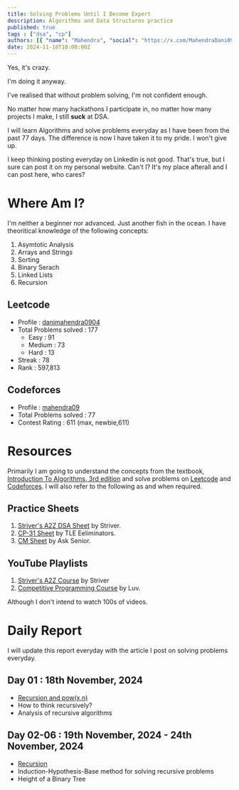 ```yaml
---
title: Solving Problems Until I Become Expert
description: Algorithms and Data Structures practice
published: true
tags : ["dsa", "cp"]
authors: [{ "name": "Mahendra", "social": "https://x.com/MahendraDani09" }]
date: 2024-11-18T10:00:00Z
---
```



Yes, it's crazy.

I'm doing it anyway.

I've realised that without problem solving, I'm not confident enough. 

No matter how many hackathons I participate in, no matter how many projects I make, I still **suck** at DSA.

I will learn Algorithms and solve problems everyday as I have been from the past 77 days. The difference is now I have taken it to my pride. I won't give up.

I keep thinking posting everyday on Linkedin is not good. That's true, but I sure can post it on my personal website. Can't I? It's my place afterall and I can post here, who cares?

# Where Am I?

I'm neither a beginner nor advanced. Just another fish in the ocean. 
I have theoritical knowledge of the following concepts:
1. Asymtotic Analysis
2. Arrays and Strings
3. Sorting
4. Binary Serach
5. Linked Lists
6. Recursion

## Leetcode
- Profile : [danimahendra0904](https://leetcode.com/u/danimahendra0904/)
- Total Problems solved : 177
  - Easy : 91
  - Medium : 73
  - Hard : 13
- Streak : 78
- Rank : 597,813

## Codeforces
- Profile : [mahendra09](https://codeforces.com/profile/mahendra09)
- Total Problems solved : 77
- Contest Rating : 611 (max, newbie,611)

# Resources
Primarily I am going to understand the concepts from the textbook, [Introduction To Algorithms, 3rd edition](https://www.amazon.com/Introduction-Algorithms-3rd-MIT-Press/dp/0262033844) and solve problems on [Leetcode](https://leetcode.com/) and [Codeforces](https://codeforces.com/). I will also refer to the following as and when required.

## Practice Sheets
1. [Striver's A2Z DSA Sheet](https://takeuforward.org/strivers-a2z-dsa-course/strivers-a2z-dsa-course-sheet-2) by Striver.
2. [CP-31 Sheet](https://www.tle-eliminators.com/cp-sheet) by TLE Eeliminators.
3. [CM Sheet](https://asksenior.in/learn) by Ask Senior.

## YouTube Playlists
1. [Striver's A2Z Course](https://youtube.com/playlist?list=PLgUwDviBIf0oF6QL8m22w1hIDC1vJ_BHz&feature=shared) by Striver
2. [Competitive Programming Course](https://youtube.com/playlist?list=PLauivoElc3ggagradg8MfOZreCMmXMmJ-&feature=shared) by Luv.

Although I don't intend to watch 100s of videos. 

# Daily Report
I will update this report everyday with the article I post on solving problems everyday.

## Day 01 : 18th November, 2024
- [Recursion and pow(x,n)](https://mahendradani.vercel.app/blogs/problem-solving-18-11-2024)
- How to think recursively?
- Analysis of recursive algorithms

## Day 02-06 : 19th November, 2024 - 24th November, 2024
- [Recursion](https://mahendradani.vercel.app/blogs/problem-solving-19-11-2024)
- Induction-Hypothesis-Base method for solving recursive problems
- Height of a Binary Tree